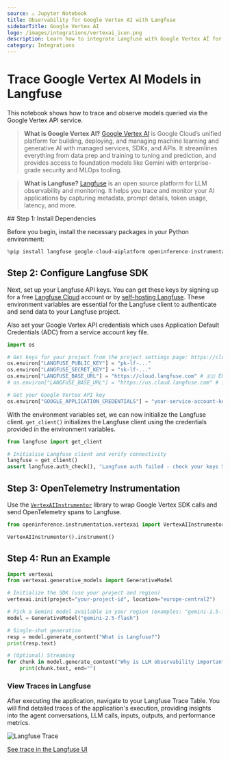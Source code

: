 ```yaml
---
source: ⚠️ Jupyter Notebook
title: Observability for Google Vertex AI with Langfuse
sidebarTitle: Google Vertex AI
logo: /images/integrations/vertexai_icon.png
description: Learn how to integrate Langfuse with Google Vertex AI for comprehensive tracing and debugging of your AI conversations.
category: Integrations
---
```


# Trace Google Vertex AI Models in Langfuse

This notebook shows how to trace and observe models queried via the Google Vertex API service. 

> **What is Google Vertex AI?**  [Google Vertex AI](https://cloud.google.com/vertex-ai?hl=en) is Google Cloud’s unified platform for building, deploying, and managing machine learning and generative AI with managed services, SDKs, and APIs. It streamlines everything from data prep and training to tuning and prediction, and provides access to foundation models like Gemini with enterprise-grade security and MLOps tooling.

> **What is Langfuse?** [Langfuse](https://langfuse.com) is an open source platform for LLM observability and monitoring. It helps you trace and monitor your AI applications by capturing metadata, prompt details, token usage, latency, and more.


<Steps>
## Step 1: Install Dependencies

Before you begin, install the necessary packages in your Python environment:



```python
%pip install langfuse google-cloud-aiplatform openinference-instrumentation-vertexai
```

## Step 2: Configure Langfuse SDK

Next, set up your Langfuse API keys. You can get these keys by signing up for a free [Langfuse Cloud](https://cloud.langfuse.com/) account or by [self-hosting Langfuse](https://langfuse.com/self-hosting). These environment variables are essential for the Langfuse client to authenticate and send data to your Langfuse project.

Also set your Google Vertex API credentials which uses Application Default Credentials (ADC) from a service account key file.


```python
import os

# Get keys for your project from the project settings page: https://cloud.langfuse.com
os.environ["LANGFUSE_PUBLIC_KEY"] = "pk-lf-..." 
os.environ["LANGFUSE_SECRET_KEY"] = "sk-lf-..." 
os.environ["LANGFUSE_BASE_URL"] = "https://cloud.langfuse.com" # 🇪🇺 EU region
# os.environ["LANGFUSE_BASE_URL"] = "https://us.cloud.langfuse.com" # 🇺🇸 US region

# Get your Google Vertex API key
os.environ["GOOGLE_APPLICATION_CREDENTIALS"] = "your-service-account-key.json"
```

With the environment variables set, we can now initialize the Langfuse client. `get_client()` initializes the Langfuse client using the credentials provided in the environment variables.


```python
from langfuse import get_client

# Initialise Langfuse client and verify connectivity
langfuse = get_client()
assert langfuse.auth_check(), "Langfuse auth failed - check your keys ✋"
```

## Step 3: OpenTelemetry Instrumentation

Use the [`VertexAIInstrumentor`](https://github.com/Arize-ai/openinference/tree/main/python/instrumentation/openinference-instrumentation-vertexai) library to wrap Google Vertex SDK calls and send OpenTelemetry spans to Langfuse.


```python
from openinference.instrumentation.vertexai import VertexAIInstrumentor

VertexAIInstrumentor().instrument()
```

## Step 4: Run an Example


```python
import vertexai
from vertexai.generative_models import GenerativeModel

# Initialize the SDK (use your project and region)
vertexai.init(project="your-project-id", location="europe-central2")

# Pick a Gemini model available in your region (examples: "gemini-1.5-flash", "gemini-1.5-pro", "gemini-2.5-flash")
model = GenerativeModel("gemini-2.5-flash")

# Single-shot generation
resp = model.generate_content("What is Langfuse?")
print(resp.text)

# (Optional) Streaming
for chunk in model.generate_content("Why is LLM observability important?", stream=True):
    print(chunk.text, end="")
```

### View Traces in Langfuse

After executing the application, navigate to your Langfuse Trace Table. You will find detailed traces of the application's execution, providing insights into the agent conversations, LLM calls, inputs, outputs, and performance metrics. 

![Langfuse Trace](https://langfuse.com/images/cookbook/integration_vertexai/vertexai-trace.png)

[See trace in the Langfuse UI](https://cloud.langfuse.com/project/cloramnkj0002jz088vzn1ja4/traces/308aca9bc430ad872d474fc545889ee2?timestamp=2025-07-25T07:35:01.172Z&display=details)
</Steps>


<LearnMore />
